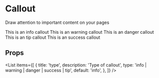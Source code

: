 
# Callout

Draw attention to important content on your pages

<Callout type='info'>This is an info callout</Callout>
<Callout type='warning'>This is an warning callout</Callout>
<Callout type='danger'>This is an danger callout</Callout>
<Callout type='tip'>This is an tip callout</Callout>
<Callout type='success'>This is an success callout</Callout>

## Props

<List
	items={[
		{
			title: 'type',
			description: 'Type of callout',
			type: 'info | warning | danger | success | tip',
			default: 'info',
		},
	]}
/>
